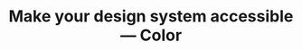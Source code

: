 ---
title: Make your design system accessible — Color
url: https://uxdesign.cc/design-system-accessibility-color-26834083a3a2
published: 29.10.2021
category: design
excerpt: Successful design systems are accessible. Learn to design accessible color palettes and avoid common color mistakes when building design systems & components.
---